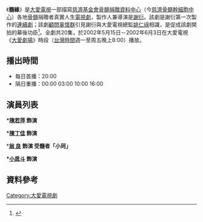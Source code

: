 {{電視節目信息框
| 名稱       = 髓緣
| 圖片       = 
| 類型       = 大愛真實人生劇場
| 導演       = [[謝衍|謝衍]]
| 編劇       = 
| 顧問       = 辜懷群
| 演出       = 參見演員列表
| 製作人     = [[謝衍|謝衍]]
| 監製     = 姚仁祿
| 片頭曲     = 
| 片尾曲     = 
| 國家       = {{ROC-TW}}
| 語言       = [[國語|國語]]
| 集數       = 20集
| 每集長     = 48分鐘 (無廣告)
| 製作單位   = 
| 電視台     = [[大愛電視台|大愛電視台]]
| 播出國家   = {{TWN}}
| 開始       = 2002年5月15日
| 結束       = 2002年6月3日
}}
《'''髓緣'''》是[[大愛電視|大愛電視]]一部描寫[[慈濟基金會骨髓捐贈資料中心|慈濟基金會骨髓捐贈資料中心]]（今[[慈濟骨髓幹細胞中心|慈濟骨髓幹細胞中心]]）各地[[骨髓|骨髓]]捐贈者真實人生[[電視劇|電視劇]]，製作人兼導演是[[謝衍|謝衍]]。該劇是謝衍第一次製作的[[連續劇|連續劇]]；該劇[[顧問|顧問]][[辜懷群|辜懷群]]引見謝衍與大愛電視總監[[姚仁祿|姚仁祿]]相識，是促成該劇開拍的幕後功臣<ref>{{cite news|author=莊淑惠|publisher=慈濟人文志業新聞|url=http://news.tzuchi.net/tcpm.nsf/c06003ef21dd12764825685f00336b91/0a3f28e52f4e042048256b500005ebb2|title=十六個骨髓捐贈真實故事開拍中：髓緣|date=2002-01-29|accessdate=2014-11-05|archive-date=2016-03-05|archive-url=https://web.archive.org/web/20160305071049/http://news.tzuchi.net/tcpm.nsf/c06003ef21dd12764825685f00336b91/0a3f28e52f4e042048256b500005ebb2|dead-url=no}}</ref>。全劇共20集，於2002年5月15日－2002年6月3日在大愛電視《[[大愛劇場|大愛劇場]]》時段（[[台灣時間|台灣時間]]週一至周五晚上8:00）播放。

==播出時間==
*每日首播：20:00
*隔日重播：00:00 03:00 10:00 16:00
{{電視節目的變遷
|電視台=[[大愛電視台|大愛電視台]]
|播放檔次=八點檔（週一至周五晚上8:00）節目
|節目名稱='''髓緣''' <br />2002年5月15日－2002年6月3日
|上一節目=[[別來無恙|別來無恙]] <br />2002年4月22日－2002年5月14日
|下一節目=[[溫馨醫世情|溫馨醫世情]] <br />2002年5月15日－2002年6月3日
}}

== 演員列表 ==
'''*[[陳若萍|陳若萍]] 飾演'''

'''*[[陳丁佳|陳丁佳]] 飾演'''

<nowiki>*</nowiki>'''[[翁良|翁    良]]'''  '''飾演  受髓者「小珂」'''

'''*[[小戽斗|小戽斗]] 飾演''' 

==資料參考==
{{大愛劇場}}
[[Category:大愛電視劇|Category:大愛電視劇]]
<references />